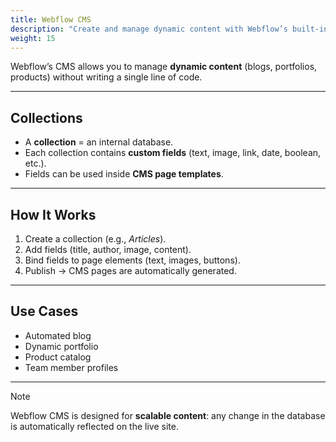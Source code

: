 ```yaml
---
title: Webflow CMS
description: "Create and manage dynamic content with Webflow’s built-in CMS."
weight: 15
---
```


Webflow’s CMS allows you to manage **dynamic content** (blogs, portfolios, products) without writing a single line of code.

---

## Collections

- A **collection** = an internal database.
- Each collection contains **custom fields** (text, image, link, date, boolean, etc.).
- Fields can be used inside **CMS page templates**.

---

## How It Works

1. Create a collection (e.g., _Articles_).
2. Add fields (title, author, image, content).
3. Bind fields to page elements (text, images, buttons).
4. Publish → CMS pages are automatically generated.

---

## Use Cases

- Automated blog
- Dynamic portfolio
- Product catalog
- Team member profiles

---

> [!NOTE]  
> Webflow CMS is designed for **scalable content**: any change in the database is automatically reflected on the live site.
